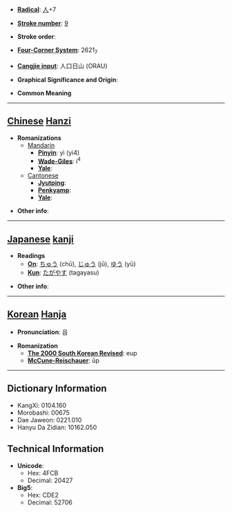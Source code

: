 * '''[[Wiktionary:Chinese radical index| Radical]]''': [[Wiktionary:Chinese radical index 人|人]]+7

* '''[[Wiktionary:Chinese total strokes index|Stroke number]]''': [[Wiktionary:Chinese total strokes index 9|9]]

* '''Stroke order''': 

* '''[[Wiktionary:Chinese four corner index|Four-Corner System]]''': 2621<sub>7</sub>

* '''[[Wiktionary:Chinese Cangjie index|Cangjie input]]''': 人口日山 (ORAU)

* '''Graphical Significance and Origin''': 

* '''Common Meaning'''

----

== [[Chinese]] [[Hanzi]] ==

* '''Romanizations'''
** [[Mandarin]]
*** '''[[Pinyin]]''': yì (yi4)
*** '''[[Wade-Giles]]''': i<sup>4</sup>
*** '''[[Yale]]''': 
**[[Cantonese]]
***'''[[Jyutping]]''':
***'''[[Penkyamp]]''': 
***'''[[Yale]]''': 

* '''Other info''': 

----

== [[Japanese]] [[kanji]] ==

* '''Readings'''
** '''[[On]]''': [[ちゅう]] (chū), [[じゅう]] (jū), [[ゆう]] (yū)
** '''[[Kun]]''': [[たがやす]] (tagayasu)

* '''Other info''':  

----

== [[Korean]] [[Hanja]] ==

* '''Pronunciation''': 읍

* '''Romanization'''
** '''[[The 2000 South Korean Revised Romanization|The 2000 South Korean Revised]]''': eup
** '''[[McCune-Reischauer]]''': ŭp

----

== Dictionary Information ==

* KangXi: 0104.160
* Morobashi: 00675
* Dae Jaweon: 0221.010
* Hanyu Da Zidian: 10162.050

== Technical Information ==

* '''Unicode''':
** Hex: 4FCB
** Decimal: 20427
* '''Big5''':
** Hex: CDE2
** Decimal: 52706